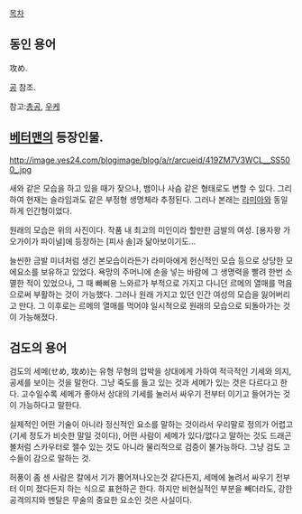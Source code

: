 [[목차]]
== 동인 용어 ==
攻め.

[[공#s-11|공]] 참조.

참고:[[총공]], [[우케]]


== [[베터맨]]의 등장인물. ==
http://image.yes24.com/blogimage/blog/a/r/arcueid/419ZM7V3WCL__SS500_.jpg

새와 같은 모습을 하고 있을 때가 잦으나, 뱀이나 사슴 같은 형태로도 변할 수 있다. 그리하여 현재는 슬라임과도 같은 부정형 생명체라 추정된다. 그러나 본래는 [[라미아]]와 동일하게 인간형이었다.

원래의 모습은 위의 사진이다. 작품 내 최고의 미인이라 할만한 금발의 여성. [용자왕 가오가이가 파이널]에 등장하는 [피사 솔]과 닮아보이기도...

늘씬한 금발 미녀처럼 생긴 본모습이라든가 라미아에게 헌신적인 모습 등으로 상당한 모에요소를 보유하고 있었다. 욕망의 주머니에 손을 넣는 바람에 그 생명력을 빨려 한번 소멸한 적이 있었으나, 그 때 빠삐용 느와르가 부적으로 가지고 다니던 르메의 열매를 먹음으로써 부활하는 것이 가능했다. 그러나 원래 가지고 있던 인간 여성의 모습을 잃어버리고 만다. 그 이후로는 르메의 열매를 먹어야 일시적으로 원래의 모습으로 되돌아가는 것이 가능해졌다.


== 검도의 용어 ==

검도의 세메(せめ, 攻め)는 유형 무형의 압박을 상대에게 가하여 적극적인 기세와 의지, 공세를 보이는 것을 말한다. 그냥 죽도를 들고 있는 것과 세메가 있는 것은 다르다고 한다. 고수일수록 세메가 좋아서 상대의 기세를 눌러서 싸우기 전부터 이기고 들어가는 것이 가능하다고 말한다. 

실제적인 어떤 기술이 아니라 정신적인 요소를 말하는 것이라서 우리말로 정의가 어렵고 (기세 정도가 비슷한 말일 것이다), 어떤 사람이 세메가 있다/없다고 말하는 것도 드래곤볼처럼 스카우터로 잴수 있는 것도 아니라 물리적으로 검증이 불가능하다. 그냥 검도 고수들이 감으로 말하는 것.

허풍이 좀 센 사람은 칼에서 기가 뿜어져나오는것 같다든지, 세메에 눌려서 싸우기 전부터 이미 졌다든지 하는 식으로 표현하곤 한다. 하지만 비현실적인 부분을 빼더라도, 강한 공격의지와 멘탈은 무술의 중요한 요소인 것은 사실이다.
